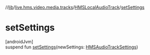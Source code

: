 //[lib](/api-reference/android/v2/home/content)/[live.hms.video.media.tracks](../index)/[HMSLocalAudioTrack](index)/[setSettings](set-settings)

# setSettings

[androidJvm]\
suspend fun [setSettings](set-settings)(newSettings: [HMSAudioTrackSettings](../../live.hms.video.media.settings/-h-m-s-audio-track-settings/index))
